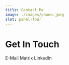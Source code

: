 ```yaml
---
title: Contact Me
image: ./images/phone.jpeg
slot: panel-four
---
```




# Get In Touch

<div class="flex gap-3">
  <AppLink as="a" appearance="secondary" target="_blank" href="mailto:contact@lukastrombach.dev">E-Mail<MailIcon /></AppLink>
  <AppLink
    as="a"
    appearance="secondary"
    target="_blank"
    href="https://matrix.to/#/@lukets123:matrix.org"
  >Matrix<ExternalLinkIcon /></AppLink>
  <AppLink
    as="a"
    appearance="secondary"
    target="_blank"
    href="https://www.linkedin.com/in/lukas-trombach/"
  >LinkedIn<ExternalLinkIcon /></AppLink>
</div>
